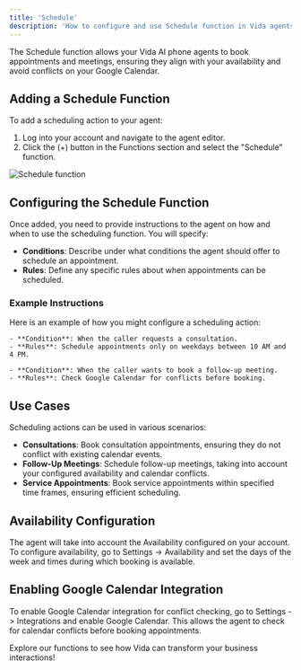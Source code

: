 ```yaml
---
title: 'Schedule'
description: 'How to configure and use Schedule function in Vida agents.'
---
```


The Schedule function allows your Vida AI phone agents to book appointments and meetings, ensuring they align with your availability and avoid conflicts on your Google Calendar.

## Adding a Schedule Function

To add a scheduling action to your agent:
1. Log into your account and navigate to the agent editor.
2. Click the (+) button in the Functions section and select the "Schedule" function.

![Schedule function](https://vidapublic.s3.us-east-2.amazonaws.com/vida-edit-agent-functions-schedule.png "Schedule function")

## Configuring the Schedule Function

Once added, you need to provide instructions to the agent on how and when to use the scheduling function. You will specify:
- **Conditions**: Describe under what conditions the agent should offer to schedule an appointment.
- **Rules**: Define any specific rules about when appointments can be scheduled.

### Example Instructions

Here is an example of how you might configure a scheduling action:

```plaintext
- **Condition**: When the caller requests a consultation.
- **Rules**: Schedule appointments only on weekdays between 10 AM and 4 PM.

- **Condition**: When the caller wants to book a follow-up meeting.
- **Rules**: Check Google Calendar for conflicts before booking.
```

## Use Cases

Scheduling actions can be used in various scenarios:
- **Consultations**: Book consultation appointments, ensuring they do not conflict with existing calendar events.
- **Follow-Up Meetings**: Schedule follow-up meetings, taking into account your configured availability and calendar conflicts.
- **Service Appointments**: Book service appointments within specified time frames, ensuring efficient scheduling.

## Availability Configuration

The agent will take into account the Availability configured on your account. To configure availability, go to Settings -> Availability and set the days of the week and times during which booking is available.

## Enabling Google Calendar Integration

To enable Google Calendar integration for conflict checking, go to Settings -> Integrations and enable Google Calendar. This allows the agent to check for calendar conflicts before booking appointments.

Explore our functions to see how Vida can transform your business interactions!
